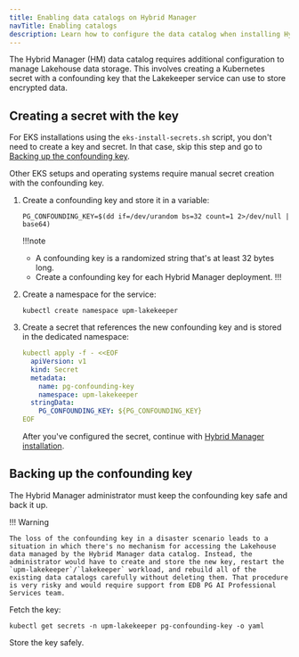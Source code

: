 ```yaml
---
title: Enabling data catalogs on Hybrid Manager
navTitle: Enabling catalogs
description: Learn how to configure the data catalog when installing Hybrid Manager.
---
```


The Hybrid Manager (HM) data catalog requires additional configuration to manage Lakehouse data storage. This involves creating a Kubernetes secret with a confounding key that the Lakekeeper service can use to store encrypted data.

## Creating a secret with the key

For EKS installations using the `eks-install-secrets.sh` script, you don't need to create a key and secret. In that case, skip this step and go to [Backing up the confounding key](#backing-up-the-confounding-key). 

Other EKS setups and operating systems require manual secret creation with the confounding key.

1.  Create a confounding key and store it in a variable:

    ```shell
    PG_CONFOUNDING_KEY=$(dd if=/dev/urandom bs=32 count=1 2>/dev/null | base64)
    ```

    !!!note

    -   A confounding key is a randomized string that's at least 32 bytes long.
    -   Create a confounding key for each Hybrid Manager deployment. 
    !!!

2.  Create a namespace for the service: 

    ```shell
    kubectl create namespace upm-lakekeeper
    ```

3.  Create a secret that references the new confounding key and is stored in the dedicated namespace:

    ```yaml
    kubectl apply -f - <<EOF
      apiVersion: v1
      kind: Secret
      metadata:
        name: pg-confounding-key
        namespace: upm-lakekeeper
      stringData:
        PG_CONFOUNDING_KEY: ${PG_CONFOUNDING_KEY}
    EOF
    ```

    After you've configured the secret, continue with [Hybrid Manager installation](/edb-postgres-ai/latest/hybrid-manager/install/).

## Backing up the confounding key

The Hybrid Manager administrator must keep the confounding key safe and back it up. 

!!! Warning

    The loss of the confounding key in a disaster scenario leads to a situation in which there's no mechanism for accessing the Lakehouse data managed by the Hybrid Manager data catalog. Instead, the administrator would have to create and store the new key, restart the `upm-lakekeeper`/`lakekeeper` workload, and rebuild all of the existing data catalogs carefully without deleting them. That procedure is very risky and would require support from EDB PG AI Professional Services team.    

Fetch the key:

```shell
kubectl get secrets -n upm-lakekeeper pg-confounding-key -o yaml
```

Store the key safely.
